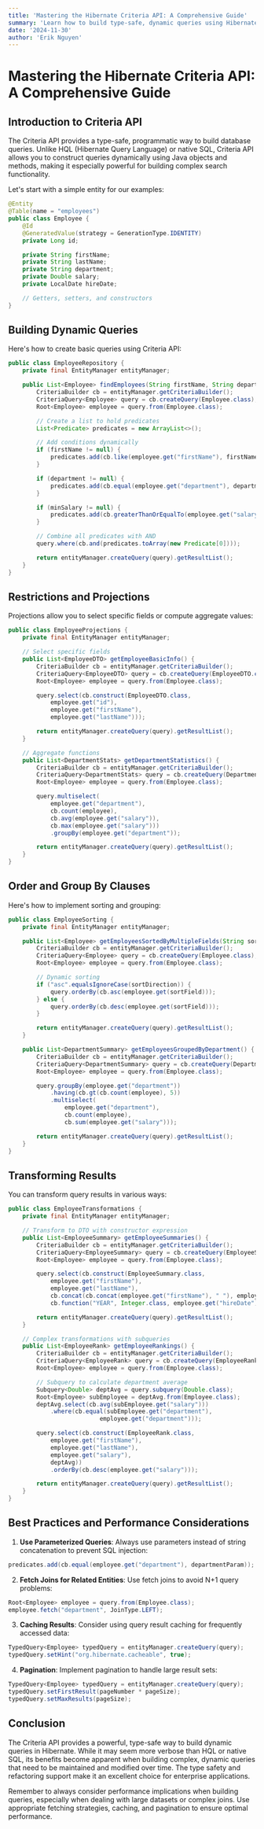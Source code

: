 ```yaml
---
title: 'Mastering the Hibernate Criteria API: A Comprehensive Guide'
summary: 'Learn how to build type-safe, dynamic queries using Hibernate Criteria API. From basic queries to complex projections and transformations, this guide covers everything you need to know.'
date: '2024-11-30'
author: 'Erik Nguyen'
---
```


# Mastering the Hibernate Criteria API: A Comprehensive Guide

## Introduction to Criteria API

The Criteria API provides a type-safe, programmatic way to build database queries. Unlike HQL (Hibernate Query Language) or native SQL, Criteria API allows you to construct queries dynamically using Java objects and methods, making it especially powerful for building complex search functionality.

Let's start with a simple entity for our examples:

```java
@Entity
@Table(name = "employees")
public class Employee {
    @Id
    @GeneratedValue(strategy = GenerationType.IDENTITY)
    private Long id;

    private String firstName;
    private String lastName;
    private String department;
    private Double salary;
    private LocalDate hireDate;

    // Getters, setters, and constructors
}
```

## Building Dynamic Queries

Here's how to create basic queries using Criteria API:

```java
public class EmployeeRepository {
    private final EntityManager entityManager;

    public List<Employee> findEmployees(String firstName, String department, Double minSalary) {
        CriteriaBuilder cb = entityManager.getCriteriaBuilder();
        CriteriaQuery<Employee> query = cb.createQuery(Employee.class);
        Root<Employee> employee = query.from(Employee.class);

        // Create a list to hold predicates
        List<Predicate> predicates = new ArrayList<>();

        // Add conditions dynamically
        if (firstName != null) {
            predicates.add(cb.like(employee.get("firstName"), firstName + "%"));
        }

        if (department != null) {
            predicates.add(cb.equal(employee.get("department"), department));
        }

        if (minSalary != null) {
            predicates.add(cb.greaterThanOrEqualTo(employee.get("salary"), minSalary));
        }

        // Combine all predicates with AND
        query.where(cb.and(predicates.toArray(new Predicate[0])));

        return entityManager.createQuery(query).getResultList();
    }
}
```

## Restrictions and Projections

Projections allow you to select specific fields or compute aggregate values:

```java
public class EmployeeProjections {
    private final EntityManager entityManager;

    // Select specific fields
    public List<EmployeeDTO> getEmployeeBasicInfo() {
        CriteriaBuilder cb = entityManager.getCriteriaBuilder();
        CriteriaQuery<EmployeeDTO> query = cb.createQuery(EmployeeDTO.class);
        Root<Employee> employee = query.from(Employee.class);

        query.select(cb.construct(EmployeeDTO.class,
            employee.get("id"),
            employee.get("firstName"),
            employee.get("lastName")));

        return entityManager.createQuery(query).getResultList();
    }

    // Aggregate functions
    public List<DepartmentStats> getDepartmentStatistics() {
        CriteriaBuilder cb = entityManager.getCriteriaBuilder();
        CriteriaQuery<DepartmentStats> query = cb.createQuery(DepartmentStats.class);
        Root<Employee> employee = query.from(Employee.class);

        query.multiselect(
            employee.get("department"),
            cb.count(employee),
            cb.avg(employee.get("salary")),
            cb.max(employee.get("salary")))
            .groupBy(employee.get("department"));

        return entityManager.createQuery(query).getResultList();
    }
}
```

## Order and Group By Clauses

Here's how to implement sorting and grouping:

```java
public class EmployeeSorting {
    private final EntityManager entityManager;

    public List<Employee> getEmployeesSortedByMultipleFields(String sortField, String sortDirection) {
        CriteriaBuilder cb = entityManager.getCriteriaBuilder();
        CriteriaQuery<Employee> query = cb.createQuery(Employee.class);
        Root<Employee> employee = query.from(Employee.class);

        // Dynamic sorting
        if ("asc".equalsIgnoreCase(sortDirection)) {
            query.orderBy(cb.asc(employee.get(sortField)));
        } else {
            query.orderBy(cb.desc(employee.get(sortField)));
        }

        return entityManager.createQuery(query).getResultList();
    }

    public List<DepartmentSummary> getEmployeesGroupedByDepartment() {
        CriteriaBuilder cb = entityManager.getCriteriaBuilder();
        CriteriaQuery<DepartmentSummary> query = cb.createQuery(DepartmentSummary.class);
        Root<Employee> employee = query.from(Employee.class);

        query.groupBy(employee.get("department"))
            .having(cb.gt(cb.count(employee), 5))
            .multiselect(
                employee.get("department"),
                cb.count(employee),
                cb.sum(employee.get("salary")));

        return entityManager.createQuery(query).getResultList();
    }
}
```

## Transforming Results

You can transform query results in various ways:

```java
public class EmployeeTransformations {
    private final EntityManager entityManager;

    // Transform to DTO with constructor expression
    public List<EmployeeSummary> getEmployeeSummaries() {
        CriteriaBuilder cb = entityManager.getCriteriaBuilder();
        CriteriaQuery<EmployeeSummary> query = cb.createQuery(EmployeeSummary.class);
        Root<Employee> employee = query.from(Employee.class);

        query.select(cb.construct(EmployeeSummary.class,
            employee.get("firstName"),
            employee.get("lastName"),
            cb.concat(cb.concat(employee.get("firstName"), " "), employee.get("lastName")),
            cb.function("YEAR", Integer.class, employee.get("hireDate"))));

        return entityManager.createQuery(query).getResultList();
    }

    // Complex transformations with subqueries
    public List<EmployeeRank> getEmployeeRankings() {
        CriteriaBuilder cb = entityManager.getCriteriaBuilder();
        CriteriaQuery<EmployeeRank> query = cb.createQuery(EmployeeRank.class);
        Root<Employee> employee = query.from(Employee.class);

        // Subquery to calculate department average
        Subquery<Double> deptAvg = query.subquery(Double.class);
        Root<Employee> subEmployee = deptAvg.from(Employee.class);
        deptAvg.select(cb.avg(subEmployee.get("salary")))
            .where(cb.equal(subEmployee.get("department"),
                          employee.get("department")));

        query.select(cb.construct(EmployeeRank.class,
            employee.get("firstName"),
            employee.get("lastName"),
            employee.get("salary"),
            deptAvg))
            .orderBy(cb.desc(employee.get("salary")));

        return entityManager.createQuery(query).getResultList();
    }
}
```

## Best Practices and Performance Considerations

1. **Use Parameterized Queries**: Always use parameters instead of string concatenation to prevent SQL injection:
```java
predicates.add(cb.equal(employee.get("department"), departmentParam));
```

2. **Fetch Joins for Related Entities**: Use fetch joins to avoid N+1 query problems:
```java
Root<Employee> employee = query.from(Employee.class);
employee.fetch("department", JoinType.LEFT);
```

3. **Caching Results**: Consider using query result caching for frequently accessed data:
```java
TypedQuery<Employee> typedQuery = entityManager.createQuery(query);
typedQuery.setHint("org.hibernate.cacheable", true);
```

4. **Pagination**: Implement pagination to handle large result sets:
```java
TypedQuery<Employee> typedQuery = entityManager.createQuery(query);
typedQuery.setFirstResult(pageNumber * pageSize);
typedQuery.setMaxResults(pageSize);
```

## Conclusion

The Criteria API provides a powerful, type-safe way to build dynamic queries in Hibernate. While it may seem more verbose than HQL or native SQL, its benefits become apparent when building complex, dynamic queries that need to be maintained and modified over time. The type safety and refactoring support make it an excellent choice for enterprise applications.

Remember to always consider performance implications when building queries, especially when dealing with large datasets or complex joins. Use appropriate fetching strategies, caching, and pagination to ensure optimal performance.
